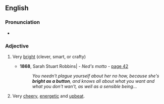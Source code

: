 ==English==

===Pronunciation===
* {{audio|En-au-bright as a button.ogg|Audio (AU)|lang=en}}

===Adjective===
{{en-adj|-}}

# {{lb|en|simile}} Very [[bright]] (clever, smart, or crafty)
#* '''1868''', Sarah Stuart Robbins| - ''Ned's motto'' - [http://books.google.com/books?id=QNoBAAAAQAAJ&q=%22she's+bright+as+a+button%22&dq=%22she's+bright+as+a+button%22&lr=&pgis=1 page 42]
#*: ''You needn't plague yourself about her no how, because she's '''bright as a button''', and knows all about what you want and what you don't wan't, as well as a sensible being...''
# {{lb|en|simile}} Very [[cheery]], [[energetic]] and [[upbeat]].